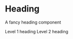 <!--
https://storybook.js.org/docs/react/writing-docs/mdx
-->


<Meta title="UI/Heading" component={Heading} />

# Heading

A fancy heading component

<Canvas>
  <Story name="level1">
    <Heading>Level 1 heading</Heading>
  </Story>
  <Story name="level2">
    <Heading level={2}>Level 2 heading</Heading>
  </Story>
</Canvas>
